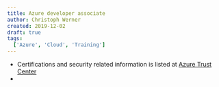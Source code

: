 ```yaml
---
title: Azure developer associate
author: Christoph Werner
created: 2019-12-02
draft: true
tags:
  ['Azure', 'Cloud', 'Training']
---
```


- Certifications and security related information is listed at [Azure Trust Center](https://azure.microsoft.com/de-de/overview/trusted-cloud/)
-
